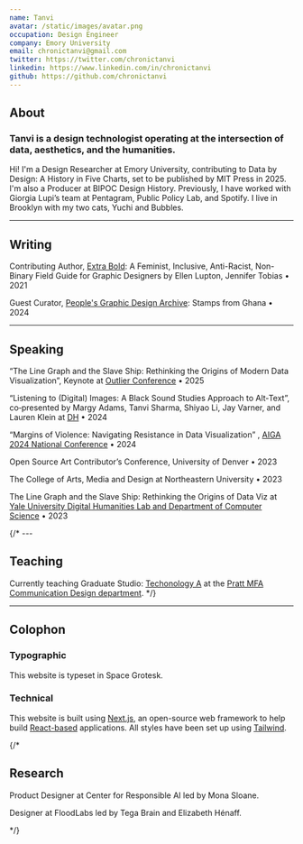 ```yaml
---
name: Tanvi
avatar: /static/images/avatar.png
occupation: Design Engineer
company: Emory University
email: chronictanvi@gmail.com
twitter: https://twitter.com/chronictanvi
linkedin: https://www.linkedin.com/in/chronictanvi
github: https://github.com/chronictanvi
---
```


## About
### Tanvi is a design technologist operating at the intersection of data, aesthetics, and the humanities. 

Hi! I'm a Design Researcher at Emory University, contributing to Data by Design: A History in Five Charts, set to be published by MIT Press in 2025. I'm also a Producer at BIPOC Design History. Previously, I have worked with Giorgia Lupi’s team at Pentagram, Public Policy Lab, and Spotify. I live in Brooklyn with my two cats, Yuchi and Bubbles.

---

## Writing

Contributing Author,
[Extra Bold](https://papress.com/pages/extra-bold): A Feminist, Inclusive, Anti-Racist, Non-Binary Field Guide for Graphic Designers by Ellen Lupton, Jennifer Tobias • 2021


Guest Curator,
[People's Graphic Design Archive](https://peoplesgdarchive.org/blog/guest-curator-tanvi-sharma): Stamps from Ghana • 2024



---
## Speaking 

“The Line Graph and the Slave Ship: Rethinking the Origins of Modern Data Visualization”, Keynote at [Outlier Conference](https://www.outlierconf.com/) • 2025

“Listening to (Digital) Images: A Black Sound Studies Approach to Alt‑Text”, co‑presented by Margy Adams, Tanvi Sharma, Shiyao Li, Jay Varner, and Lauren Klein at [DH](https://dh2024.adho.org/) • 2024 

“Margins of Violence: Navigating Resistance in Data Visualization”
, [AIGA 2024 National Conference](https://philadelphia.aiga.org/event/2024-aiga-design-conference-virtual/) • 2024

Open Source Art Contributor’s Conference, University of Denver • 2023

The College of Arts, Media and Design at Northeastern University • 2023

The Line Graph and the Slave Ship: Rethinking the Origins of Data Viz at [Yale University Digital Humanities Lab and Department of Computer Science](https://library.yale.edu/event/line-graph-and-slave-ship-rethinking-origins-data-visualization) • 2023

{/* ---

## Teaching 
Currently teaching Graduate Studio: [Techonology A](https://tech-a.designfuture.space/) at the [Pratt MFA Communication Design department](https://www.pratt.edu/design/graduate-communications-design/communications-design-mfa/).  */}


---
 ## Colophon
### Typographic
This website is typeset in Space Grotesk. 

### Technical
This website is built using [Next.js](https://nextjs.org/), an open-source web framework to help build [React-based](https://react.dev/) applications. All styles have been set up using [Tailwind](https://tailwindcss.com/). 


{/* 
## Research

Product Designer at Center for Responsible AI led by Mona Sloane.

Designer at FloodLabs led by Tega Brain and Elizabeth Hénaff.


 */}
